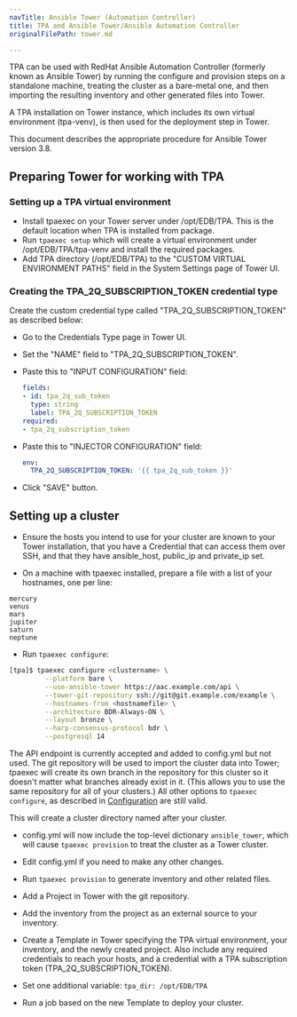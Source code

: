 ```yaml
---
navTitle: Ansible Tower (Automation Controller)
title: TPA and Ansible Tower/Ansible Automation Controller
originalFilePath: tower.md

---
```


TPA can be used with RedHat Ansible Automation Controller (formerly
known as Ansible Tower) by running the configure and provision steps on
a standalone machine, treating the cluster as a bare-metal one, and then
importing the resulting inventory and other generated files into Tower.

A TPA installation on Tower instance, which includes its own virtual
environment (tpa-venv), is then used for the deployment step in Tower.

This document describes the appropriate procedure for Ansible Tower
version 3.8.

## Preparing Tower for working with TPA

### Setting up a TPA virtual environment

-   Install tpaexec on your Tower server under /opt/EDB/TPA. This is the
    default location when TPA is installed from package.
-   Run `tpaexec setup` which will create a virtual environment under
    /opt/EDB/TPA/tpa-venv and install the required packages.
-   Add TPA directory (/opt/EDB/TPA) to the "CUSTOM VIRTUAL ENVIRONMENT PATHS"
    field in the System Settings page of Tower UI.

### Creating the TPA_2Q_SUBSCRIPTION_TOKEN credential type

Create the custom credential type called "TPA_2Q_SUBSCRIPTION_TOKEN"
as described below:

-   Go to the Credentials Type page in Tower UI.

-   Set the "NAME" field to "TPA_2Q_SUBSCRIPTION_TOKEN".

-   Paste this to "INPUT CONFIGURATION" field:

    ```yaml
    fields:
    - id: tpa_2q_sub_token
      type: string
      label: TPA_2Q_SUBSCRIPTION_TOKEN
    required:
    - tpa_2q_subscription_token
    ```

-   Paste this to "INJECTOR CONFIGURATION" field:

    ```yaml
    env:
      TPA_2Q_SUBSCRIPTION_TOKEN: '{{ tpa_2q_sub_token }}'
    ```

-   Click "SAVE" button.

## Setting up a cluster

-   Ensure the hosts you intend to use for your cluster are known to your
    Tower installation, that you have a Credential that can access them over
    SSH, and that they have ansible_host, public_ip and private_ip set.

-   On a machine with tpaexec installed, prepare a file with a list of
    your hostnames, one per line:

```text
mercury
venus
mars
jupiter
saturn
neptune
```

-   Run `tpaexec configure`:

```bash
[tpa]$ tpaexec configure <clustername> \
         --platform bare \
         --use-ansible-tower https://aac.example.com/api \
         --tower-git-repository ssh://git@git.example.com/example \
         --hostnames-from <hostnamefile> \
         --architecture BDR-Always-ON \
         --layout bronze \
         --harp-consensus-protocol bdr \
         --postgresql 14
```

  The API endpoint is currently accepted and added to config.yml but
  not used.  The git repository will be used to import the cluster data
  into Tower; tpaexec will create its own branch in the repository
  for this cluster so it doesn't matter what branches already exist
  in it. (This allows you to use the same repository for all of your
  clusters.)  All other options to `tpaexec configure`, as described in
  [Configuration](tpaexec-configure/) are still valid.

  This will create a cluster directory named after your cluster.

-   config.yml will now include the top-level dictionary `ansible_tower`,
    which will cause `tpaexec provision` to treat the cluster as a Tower
    cluster.

-   Edit config.yml if you need to make any other changes.

-   Run `tpaexec provision` to generate inventory and other related files.

-   Add a Project in Tower with the git repository.

-   Add the inventory from the project as an external source to your
    inventory.

-   Create a Template in Tower specifying the TPA virtual environment,
    your inventory, and the newly created project. Also include any required
    credentials to reach your hosts, and a credential with a TPA
    subscription token (TPA_2Q_SUBSCRIPTION_TOKEN).

-   Set one additional variable: `tpa_dir: /opt/EDB/TPA`

-   Run a job based on the new Template to deploy your cluster.
